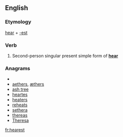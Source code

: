 ==English==

===Etymology===
[[hear]] + [[-est]]

===Verb===
{{en-verb form}}

# {{archaic}} Second-person singular present simple form of '''[[hear]]'''

===Anagrams===
* {{alphagram|aeehrst}}
* [[aethers#English|aethers]], [[æthers#English|æthers]]
* [[ash tree#English|ash tree]]
* [[heartes#English|heartes]]
* [[heaters#English|heaters]]
* [[reheats#English|reheats]]
* [[sethera#English|sethera]]
* [[thereas#English|thereas]]
* [[Theresa#English|Theresa]]

[[fr:hearest]]